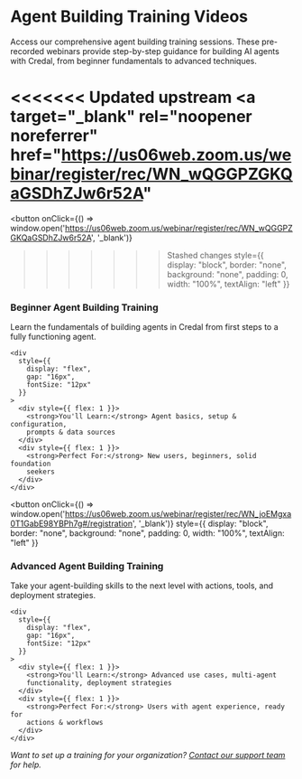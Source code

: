 # Agent Building Training Videos

Access our comprehensive agent building training sessions. These pre-recorded webinars provide step-by-step guidance for building AI agents with Credal, from beginner fundamentals to advanced techniques.

<div style={{ display: 'flex', flexDirection: 'column', gap: '16px' }}>

<<<<<<< Updated upstream
<a target="_blank" rel="noopener noreferrer"
  href="https://us06web.zoom.us/webinar/register/rec/WN_wQGGPZGKQaGSDhZJw6r52A"
=======
<button
  onClick={() => window.open('https://us06web.zoom.us/webinar/register/rec/WN_wQGGPZGKQaGSDhZJw6r52A', '_blank')}
>>>>>>> Stashed changes
  style={{
    display: "block",
    border: "none",
    background: "none",
    padding: 0,
    width: "100%",
    textAlign: "left"
  }}
>
  <div
    style={{
      background: "linear-gradient(135deg, #667eea 0%, #764ba2 100%)",
      borderRadius: "8px",
      padding: "20px",
      color: "white",
      cursor: "pointer",
      transition: "transform 0.2s ease",
      boxShadow: "0 2px 8px rgba(0,0,0,0.1)"
    }}
  >
    <h3
      style={{
        color: "white",
        marginBottom: "8px",
        fontSize: "20px",
        fontWeight: "bold",
      }}
    >
      Beginner Agent Building Training
    </h3>
    <p style={{ fontSize: "14px", marginBottom: "12px", opacity: 0.95 }}>
      Learn the fundamentals of building agents in Credal from first steps to a
      fully functioning agent.
    </p>

    <div
      style={{
        display: "flex",
        gap: "16px",
        fontSize: "12px"
      }}
    >
      <div style={{ flex: 1 }}>
        <strong>You'll Learn:</strong> Agent basics, setup & configuration,
        prompts & data sources
      </div>
      <div style={{ flex: 1 }}>
        <strong>Perfect For:</strong> New users, beginners, solid foundation
        seekers
      </div>
    </div>

  </div>
</button>

<button
  onClick={() => window.open('https://us06web.zoom.us/webinar/register/rec/WN_joEMgxa0T1GabE98YBPh7g#/registration', '_blank')}
  style={{
    display: "block",
    border: "none",
    background: "none",
    padding: 0,
    width: "100%",
    textAlign: "left"
  }}
>
  <div
    style={{
      background: "linear-gradient(135deg, #f093fb 0%, #f5576c 100%)",
      borderRadius: "8px",
      padding: "20px",
      color: "white",
      cursor: "pointer",
      transition: "transform 0.2s ease",
      boxShadow: "0 2px 8px rgba(0,0,0,0.1)"
    }}
  >
    <h3
      style={{
        color: "white",
        marginBottom: "8px",
        fontSize: "20px",
        fontWeight: "bold",
      }}
    >
      Advanced Agent Building Training
    </h3>
    <p style={{ fontSize: "14px", marginBottom: "12px", opacity: 0.95 }}>
      Take your agent-building skills to the next level with actions, tools, and
      deployment strategies.
    </p>

    <div
      style={{
        display: "flex",
        gap: "16px",
        fontSize: "12px"
      }}
    >
      <div style={{ flex: 1 }}>
        <strong>You'll Learn:</strong> Advanced use cases, multi-agent
        functionality, deployment strategies
      </div>
      <div style={{ flex: 1 }}>
        <strong>Perfect For:</strong> Users with agent experience, ready for
        actions & workflows
      </div>
    </div>

  </div>
</button>

</div>

_Want to set up a training for your organization? [Contact our support team](mailto:support@credal.ai) for help._
